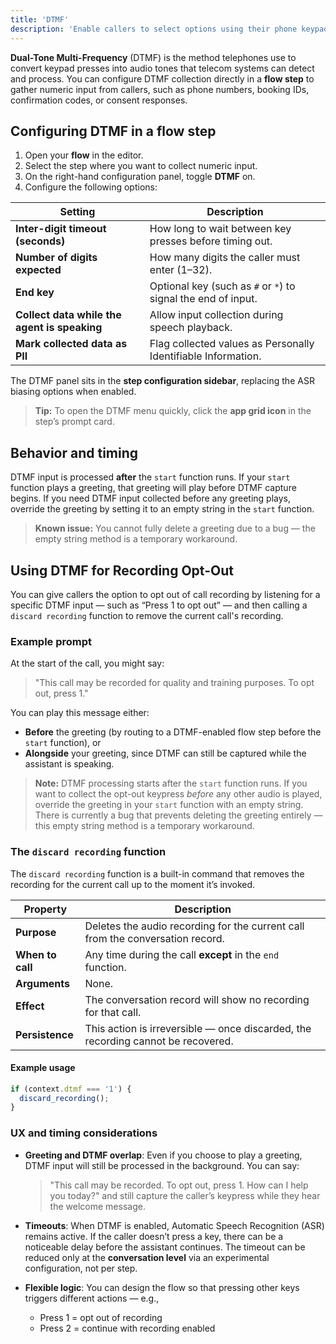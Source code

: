 ```yaml
---
title: 'DTMF'
description: 'Enable callers to select options using their phone keypad.'
---
```


**Dual-Tone Multi-Frequency** (DTMF) is the method telephones use to convert keypad presses into audio tones that telecom systems can detect and process.
You can configure DTMF collection directly in a **flow step** to gather numeric input from callers, such as phone numbers, booking IDs, confirmation codes, or consent responses.

## Configuring DTMF in a flow step

1. Open your **flow** in the editor.
2. Select the step where you want to collect numeric input.
3. On the right-hand configuration panel, toggle **DTMF** on.
4. Configure the following options:

| Setting | Description |
|---------|-------------|
| **Inter-digit timeout (seconds)** | How long to wait between key presses before timing out. |
| **Number of digits expected** | How many digits the caller must enter (1–32). |
| **End key** | Optional key (such as `#` or `*`) to signal the end of input. |
| **Collect data while the agent is speaking** | Allow input collection during speech playback. |
| **Mark collected data as PII** | Flag collected values as Personally Identifiable Information. |

The DTMF panel sits in the **step configuration sidebar**, replacing the ASR biasing options when enabled.

> **Tip:** To open the DTMF menu quickly, click the **app grid icon** in the step’s prompt card.

## Behavior and timing

DTMF input is processed **after** the `start` function runs. If your `start` function plays a greeting, that greeting will play before DTMF capture begins.
If you need DTMF input collected before any greeting plays, override the greeting by setting it to an empty string in the `start` function.
> **Known issue:** You cannot fully delete a greeting due to a bug — the empty string method is a temporary workaround.

## Using DTMF for Recording Opt-Out

You can give callers the option to opt out of call recording by listening for a specific DTMF input — such as “Press 1 to opt out” — and then calling a `discard recording` function to remove the current call's recording.

### Example prompt
At the start of the call, you might say:
> "This call may be recorded for quality and training purposes. To opt out, press 1."

You can play this message either:
- **Before** the greeting (by routing to a DTMF-enabled flow step before the `start` function), or
- **Alongside** your greeting, since DTMF can still be captured while the assistant is speaking.

> **Note:** DTMF processing starts after the `start` function runs. If you want to collect the opt-out keypress *before* any other audio is played, override the greeting in your `start` function with an empty string. There is currently a bug that prevents deleting the greeting entirely — this empty string method is a temporary workaround.

### The `discard recording` function

The `discard recording` function is a built-in command that removes the recording for the current call up to the moment it’s invoked.

| Property   | Description |
|------------|-------------|
| **Purpose** | Deletes the audio recording for the current call from the conversation record. |
| **When to call** | Any time during the call **except** in the `end` function. |
| **Arguments** | None. |
| **Effect** | The conversation record will show no recording for that call. |
| **Persistence** | This action is irreversible — once discarded, the recording cannot be recovered. |

#### Example usage
```javascript
if (context.dtmf === '1') {
  discard_recording();
}
```


### UX and timing considerations

- **Greeting and DTMF overlap**: Even if you choose to play a greeting, DTMF input will still be processed in the background. You can say:
  > "This call may be recorded. To opt out, press 1. How can I help you today?"
  and still capture the caller’s keypress while they hear the welcome message.

- **Timeouts**: When DTMF is enabled, Automatic Speech Recognition (ASR) remains active. If the caller doesn’t press a key, there can be a noticeable delay before the assistant continues. The timeout can be reduced only at the **conversation level** via an experimental configuration, not per step.

- **Flexible logic**: You can design the flow so that pressing other keys triggers different actions — e.g.,
  - Press 1 = opt out of recording
  - Press 2 = continue with recording enabled